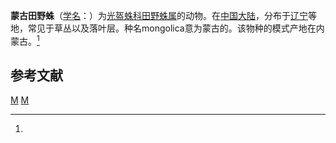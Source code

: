 {{Speciesbox
| taxon = Agroeca mongolica
| authority = Schenkel, 1936<ref name='id14194'>{{cite web| url =http://www.bioinfo.cn/db05/BjdwSpecies.php?action=view&id=14194| title =蒙古田野蛛| work =《中国动物物种编目数据库》| publisher =中国科学院微生物研究所| author =中国科学院动物研究所| accessdate =2009-04-28| deadurl =yes| archiveurl =https://web.archive.org/web/20160305060648/http://www.bioinfo.cn/db05/BjdwSpecies.php?action=view&id=14194| archivedate =2016-03-05}}</ref>
}}

'''蒙古田野蛛'''（[[学名|学名]]：{{lang|la|''Agroeca mongolica''}}）为[[光盔蛛科|光盔蛛科]][[田野蛛属|田野蛛属]]的动物。在[[中国大陆|中国大陆]]，分布于[[辽宁|辽宁]]等地，常见于草丛以及落叶层。种名mongolica意为蒙古的。该物种的模式产地在内蒙古。<ref name='id14194'/>

== 参考文献 ==
{{reflist}}

{{Taxonbar|from=Q2673442}}

[[Category:田野蛛属|M]]
[[Category:1936年描述的动物|M]]